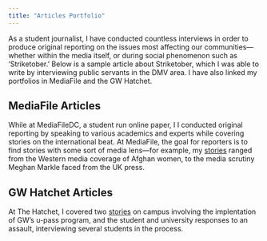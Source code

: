 ```yaml
---
title: "Articles Portfolio"
---
```


As a student journalist, I have conducted countless interviews in order to produce original reporting on the issues most affecting our communities---whether within the media itself, or during social phenomenon such as 'Striketober.' Below is a sample article about Striketober, which I was able to write by interviewing public servants in the DMV area. I have also linked my portfolios in MediaFile and the GW Hatchet.

## MediaFile Articles

While at MediaFileDC, a student run online paper, I I conducted original reporting by speaking to various academics and experts while covering stories on the international beat. At MediaFile, the goal for reporters is to find stories with some sort of media lens---for example, my [stories](https://www.mediafiledc.com/author/sfarooqi/) ranged from the Western media coverage of Afghan women, to the media scrutiny Meghan Markle faced from the UK press.

## GW Hatchet Articles

At The Hatchet, I covered two [stories](https://www.gwhatchet.com/author/samiha-farooqi/) on campus involving the implentation of GW's u-pass program, and the student and university responses to an assault, interviewing several students in the process.
